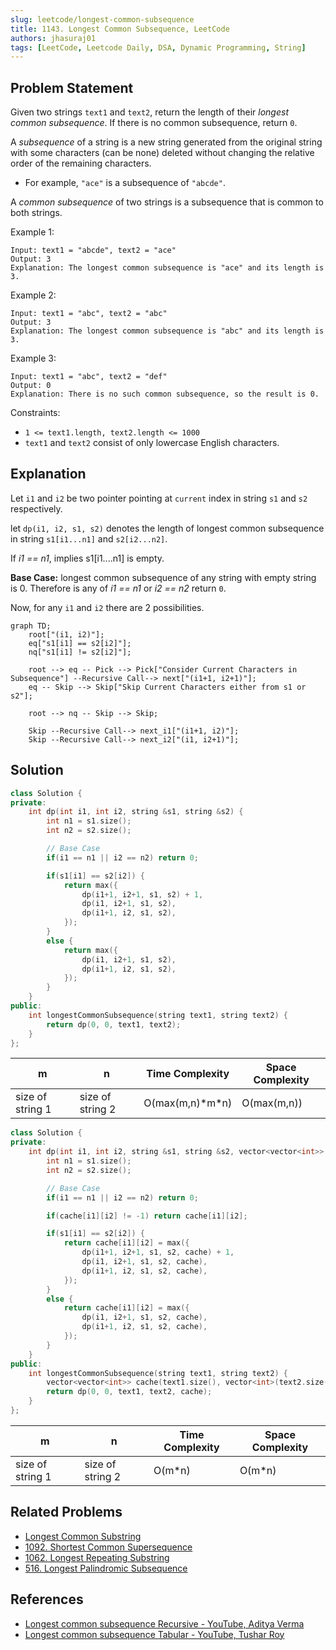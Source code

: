 ```yaml
---
slug: leetcode/longest-common-subsequence
title: 1143. Longest Common Subsequence, LeetCode
authors: jhasuraj01
tags: [LeetCode, Leetcode Daily, DSA, Dynamic Programming, String]
---
```



## Problem Statement

Given two strings `text1` and `text2`, return the length of their *longest common subsequence*. If there is no common subsequence, return `0`.

A *subsequence* of a string is a new string generated from the original string with some characters (can be none) deleted without changing the relative order of the remaining characters.

- For example, `"ace"` is a subsequence of `"abcde"`.

A *common subsequence* of two strings is a subsequence that is common to both strings. 

Example 1:
```text
Input: text1 = "abcde", text2 = "ace" 
Output: 3  
Explanation: The longest common subsequence is "ace" and its length is 3.
```

Example 2:
```text
Input: text1 = "abc", text2 = "abc"
Output: 3
Explanation: The longest common subsequence is "abc" and its length is 3.
```

Example 3:
```text
Input: text1 = "abc", text2 = "def"
Output: 0
Explanation: There is no such common subsequence, so the result is 0.
```

Constraints:
- `1 <= text1.length, text2.length <= 1000`
- `text1` and `text2` consist of only lowercase English characters.

## Explanation

Let `i1` and `i2` be two pointer pointing at `current` index in string `s1` and `s2` respectively.

let `dp(i1, i2, s1, s2)` denotes the length of longest common subsequence in string `s1[i1...n1]` and `s2[i2...n2]`.

If _i1 == n1_, implies s1[i1....n1] is empty.

**Base Case:** longest common subsequence of any string with empty string is 0.
Therefore is any of _i1 == n1_ or _i2 == n2_ return `0`.

Now, for any `i1` and `i2` there are 2 possibilities.

```mermaid
graph TD;
    root["(i1, i2)"];
    eq["s1[i1] == s2[i2]"];
    nq["s1[i1] != s2[i2]"];

    root --> eq -- Pick --> Pick["Consider Current Characters in Subsequence"] --Recursive Call--> next["(i1+1, i2+1)"];
    eq -- Skip --> Skip["Skip Current Characters either from s1 or s2"];

    root --> nq -- Skip --> Skip;

    Skip --Recursive Call--> next_i1["(i1+1, i2)"];
    Skip --Recursive Call--> next_i2["(i1, i2+1)"];
```

## Solution

<Tabs>

<TabItem value="cpp1" label="C++ Recursive">

```cpp title='CPP: Recursive Brute Force Solution'
class Solution {
private:
    int dp(int i1, int i2, string &s1, string &s2) {
        int n1 = s1.size();
        int n2 = s2.size();

        // Base Case
        if(i1 == n1 || i2 == n2) return 0;

        if(s1[i1] == s2[i2]) {
            return max({
                dp(i1+1, i2+1, s1, s2) + 1,
                dp(i1, i2+1, s1, s2),
                dp(i1+1, i2, s1, s2),
            });
        }
        else {
            return max({
                dp(i1, i2+1, s1, s2),
                dp(i1+1, i2, s1, s2),
            });
        }
    }
public:
    int longestCommonSubsequence(string text1, string text2) {
        return dp(0, 0, text1, text2);
    }
};
```

m               |n                  | Time Complexity  | Space Complexity
----------------|-------------------|------------------|-----------------
size of string 1|size of string 2   | O(max(m,n)\*m\*n)| O(max(m,n))

</TabItem>

<TabItem value="cpp2" label="C++ Recursive DP">

```cpp title='CPP: Recursive + Memoization [Accepted]'
class Solution {
private:
    int dp(int i1, int i2, string &s1, string &s2, vector<vector<int>> &cache) {
        int n1 = s1.size();
        int n2 = s2.size();

        // Base Case
        if(i1 == n1 || i2 == n2) return 0;

        if(cache[i1][i2] != -1) return cache[i1][i2];

        if(s1[i1] == s2[i2]) {
            return cache[i1][i2] = max({
                dp(i1+1, i2+1, s1, s2, cache) + 1,
                dp(i1, i2+1, s1, s2, cache),
                dp(i1+1, i2, s1, s2, cache),
            });
        }
        else {
            return cache[i1][i2] = max({
                dp(i1, i2+1, s1, s2, cache),
                dp(i1+1, i2, s1, s2, cache),
            });
        }
    }
public:
    int longestCommonSubsequence(string text1, string text2) {
        vector<vector<int>> cache(text1.size(), vector<int>(text2.size(), -1));
        return dp(0, 0, text1, text2, cache);
    }
};
```


m               |n                  | Time Complexity  | Space Complexity
----------------|-------------------|------------------|-----------------
size of string 1|size of string 2   | O(m*n)           | O(m*n)

</TabItem>

</Tabs>


## Related Problems
- [Longest Common Substring](https://leetcode.com/discuss/interview-question/1273766/longest-common-substring)
- [1092. Shortest Common Supersequence](https://leetcode.com/problems/shortest-common-supersequence/)
- [1062. Longest Repeating Substring](https://leetcode.com/problems/longest-repeating-substring/)
- [516. Longest Palindromic Subsequence](https://leetcode.com/problems/longest-palindromic-subsequence/)

## References
- [Longest common subsequence Recursive - YouTube, Aditya Verma](https://youtu.be/4Urd0a0BNng)
- [Longest common subsequence Tabular - YouTube, Tushar Roy](https://youtu.be/NnD96abizww)